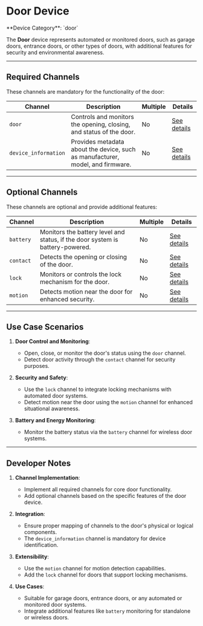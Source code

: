
# Door Device

<Callout type="info">
	**Device Category**: `door`
</Callout>

The **Door** device represents automated or monitored doors, such as garage doors, entrance doors,
or other types of doors, with additional features for security and environmental awareness.

---

## Required Channels

These channels are mandatory for the functionality of the door:

| **Channel**          | **Description**                                                                | **Multiple** | **Details**                                                                            |
|----------------------|--------------------------------------------------------------------------------|--------------|----------------------------------------------------------------------------------------|
| `door`               | Controls and monitors the opening, closing, and status of the door.            | No           | [See details](/docs/system-architecture/supported-channels/doorbell-channel)           |
| `device_information` | Provides metadata about the device, such as manufacturer, model, and firmware. | No           | [See details](/docs/system-architecture/supported-channels/device-information-channel) |

---

## Optional Channels

These channels are optional and provide additional features:

| **Channel** | **Description**                                                               | **Multiple** | **Details**                                                                 |
|-------------|-------------------------------------------------------------------------------|--------------|-----------------------------------------------------------------------------|
| `battery`   | Monitors the battery level and status, if the door system is battery-powered. | No           | [See details](/docs/system-architecture/supported-channels/battery-channel) |
| `contact`   | Detects the opening or closing of the door.                                   | No           | [See details](/docs/system-architecture/supported-channels/contact-channel) |
| `lock`      | Monitors or controls the lock mechanism for the door.                         | No           | [See details](/docs/system-architecture/supported-channels/lock-channel)    |
| `motion`    | Detects motion near the door for enhanced security.                           | No           | [See details](/docs/system-architecture/supported-channels/motion-channel)  |

---

## Use Case Scenarios

1. **Door Control and Monitoring**:
    - Open, close, or monitor the door's status using the `door` channel.
    - Detect door activity through the `contact` channel for security purposes.

2. **Security and Safety**:
    - Use the `lock` channel to integrate locking mechanisms with automated door systems.
    - Detect motion near the door using the `motion` channel for enhanced situational awareness.

3. **Battery and Energy Monitoring**:
    - Monitor the battery status via the `battery` channel for wireless door systems.

---

## Developer Notes

1. **Channel Implementation**:
    - Implement all required channels for core door functionality.
    - Add optional channels based on the specific features of the door device.

2. **Integration**:
    - Ensure proper mapping of channels to the door's physical or logical components.
    - The `device_information` channel is mandatory for device identification.

3. **Extensibility**:
    - Use the `motion` channel for motion detection capabilities.
    - Add the `lock` channel for doors that support locking mechanisms.

4. **Use Cases**:
    - Suitable for garage doors, entrance doors, or any automated or monitored door systems.
    - Integrate additional features like `battery` monitoring for standalone or wireless doors.
